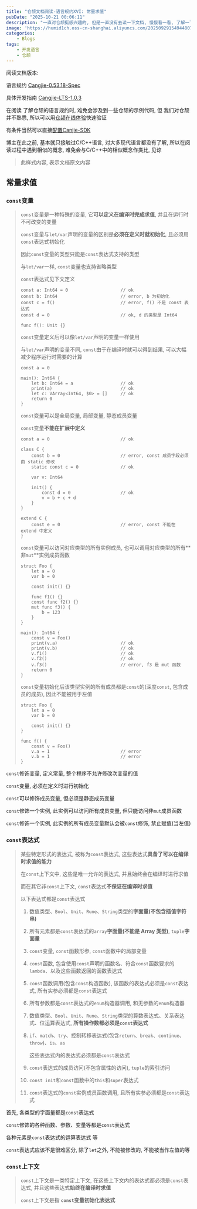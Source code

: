 ```yaml
---
title: "仓颉文档阅读-语言规约XVI: 常量求值"
pubDate: "2025-10-21 00:06:11"
description: "一直对仓颉挺感兴趣的, 但是一直没有去读一下文档, 慢慢看一看, 了解一下"
image: 'https://humid1ch.oss-cn-shanghai.aliyuncs.com/20250929154944807.webp'
categories: 
    - Blogs
tags:
    - 开发语言
    - 仓颉
---
```





<Info>

阅读文档版本:

语言规约 [Cangjie-0.53.18-Spec](https://cangjie-lang.cn/docs?url=/0.53.18/Spec/source_zh_cn/Chapter_01_Lexical_Structure(zh).html)

具体开发指南 [Cangjie-LTS-1.0.3](https://cangjie-lang.cn/docs?url=/1.0.3/index.html)

在阅读 了解仓颉的语言规约时, 难免会涉及到一些仓颉的示例代码, 但 我们对仓颉并不熟悉, 所以可以用[仓颉在线体验](https://cangjie-lang.cn/playground)快速验证

有条件当然可以直接[配置Canjie-SDK](https://cangjie-lang.cn/download/1.0.1)

</Info>

<Warning>

博主在此之前, 基本就只接触过C/C++语言, 对大多现代语言都没有了解, 所以在阅读过程中遇到相似的概念, 难免会与C/C++中的相似概念作类比, 见谅

</Warning>

> 此样式内容, 表示文档原文内容

## 常量求值

### `const`变量

> `const`变量是一种特殊的变量, 它**可以定义在编译时完成求值**, 并且在运行时不可改变的变量
> 
> `const`变量与`let/var`声明的变量的区别是**必须在定义时就初始化**, 且必须用`const`表达式初始化
> 
> 因此`const`变量的类型只能是`const`表达式支持的类型
> 
> 与`let/var`一样, `const`变量也支持省略类型
> 
> `const`表达式见下文定义
> 
> ```cangjie
> const a: Int64 = 0                    // ok
> const b: Int64                        // error, b 为初始化
> const c = f()                         // error, f() 不是 const 表达式
> const d = 0                           // ok, d 的类型是 Int64
> 
> func f(): Unit {}
> ```
> 
> `const`变量定义后可以像`let/var`声明的变量一样使用
> 
> 与`let/var`声明的变量不同, `const`由于在编译时就可以得到结果, 可以大幅减少程序运行时需要的计算
> 
> ```cangjie
> const a = 0
> 
> main(): Int64 {
>     let b: Int64 = a                  // ok
>     print(a)                          // ok
>     let c: VArray<Int64, $0> = []     // ok
>     return 0
> }
> ```
> 
> `const`变量可以是全局变量, 局部变量, 静态成员变量
> 
> `const`变量**不能在扩展中定义**
> 
> ```cangjie
> const a = 0                           // ok
> 
> class C {
>     const b = 0                       // error, const 成员字段必须由 static 修改
>     static const c = 0                // ok
> 
>     var v: Int64
> 
>     init() {
>         const d = 0                   // ok
>         v = b + c + d
>     }
> }
> 
> extend C {
>     const e = 0                       // error, const 不能在 extend 中定义
> }
> ```
> 
> `const`变量可以访问对应类型的所有实例成员, 也可以调用对应类型的所有**非`mut`**实例成员函数
> 
> ```cangjie
> struct Foo {
>     let a = 0
>     var b = 0
> 
>     const init() {}
> 
>     func f1() {}
>     const func f2() {}
>     mut func f3() {
>         b = 123
>     }
> }
> 
> main(): Int64 {
>     const v = Foo()
>     print(v.a)                        // ok
>     print(v.b)                        // ok
>     v.f1()                            // ok
>     v.f2()                            // ok
>     v.f3()                            // error, f3 是 mut 函数
>     return 0
> }
> ```
> 
> `const`变量初始化后该类型实例的所有成员都是`const`的(深度`const`, 包含成员的成员), 因此不能被用于左值
> 
> ```cangjie
> struct Foo {
>     let a = 0
>     var b = 0
> 
>     const init() {}
> }
> 
> func f() {
>     const v = Foo()
>     v.a = 1                           // error
>     v.b = 1                           // error
> }
> ```

`const`修饰变量, 定义常量, 整个程序不允许修改次变量的值

`const`变量, 必须在定义时进行初始化

`const`可以修饰成员变量,  但必须是静态成员变量

`const`修饰一个实例, 此实例可以访问所有成员变量, 但只能访问非`mut`成员函数

`const`修饰一个实例, 此实例的所有成员变量默认会被`const`修饰, 禁止赋值(当左值)

### `const`表达式


> 某些特定形式的表达式, 被称为`const`表达式, 这些表达式**具备了可以在编译时求值的能力**
> 
> 在`const`上下文中, 这些是唯一允许的表达式, 并且始终会在编译时进行求值
> 
> 而在其它非`const`上下文, `const`表达式**不保证在编译时求值**
> 
> 以下表达式都是`const`表达式
> 
> 1. 数值类型、`Bool`、`Unit`、`Rune`、`String`类型的**字面量(不包含插值字符串)**
> 
> 2. 所有元素都是`const`表达式的`array`**字面量(不能是 Array 类型)**, `tuple`**字面量**
> 
> 3. `const`变量, `const`函数形参, `const`函数中的局部变量
> 
> 4. `const`函数, 包含使用`const`声明的函数名、符合`const`函数要求的`lambda`、以及这些函数返回的函数表达式
> 
> 5. `const`函数调用(包含`const`构造函数), 该函数的表达式必须是`const`表达式, 所有实参必须都是`const`表达式
> 
> 6. 所有参数都是`const`表达式的`enum`构造器调用, 和无参数的`enum`构造器
> 
> 7. 数值类型、`Bool`、`Unit`、`Rune`、`String`类型的算数表达式、关系表达式、位运算表达式, **所有操作数都必须是`const`表达式**
> 
> 8. `if`、`match`、`try`、控制转移表达式(包含`return`、`break`、`continue`、`throw`)、`is`、`as`
> 
>     这些表达式内的表达式必须都是`const`表达式
> 
> 9. `const`表达式的成员访问(不包含属性的访问), `tuple`的索引访问
> 
> 10. `const init`和`const`函数中的`this`和`super`表达式
> 
> 11. `const`表达式的`const`实例成员函数调用, 且所有实参必须都是`const`表达式

首先, 各类型的字面量都是`const`表达式

`const`修饰的各种函数、参数、变量等都是`const`表达式

各种元素是`const`表达式的运算表达式 等

`const`表达式应该不是很难区分, 除了`let`之外, 不能被修改的, 不能被当作左值的等

### `const`上下文

> `const`上下文是一类特定上下文, 在这些上下文内的表达式都必须是`const`表达式, 并且这些表达式**始终在编译时求值**
> 
> `const`上下文是指 **`const`变量初始化表达式**



